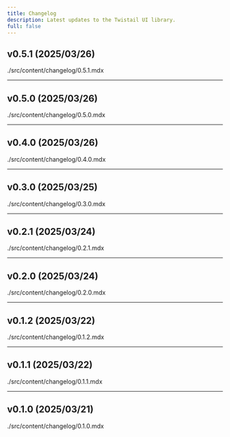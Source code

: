 ```yaml
---
title: Changelog
description: Latest updates to the Twistail UI library.
full: false
---
```


## v0.5.1 (2025/03/26)
<include cwd>./src/content/changelog/0.5.1.mdx</include>

---

## v0.5.0 (2025/03/26)
<include cwd>./src/content/changelog/0.5.0.mdx</include>

---

## v0.4.0 (2025/03/26)
<include cwd>./src/content/changelog/0.4.0.mdx</include>

---

## v0.3.0 (2025/03/25)
<include cwd>./src/content/changelog/0.3.0.mdx</include>

---

## v0.2.1 (2025/03/24)
<include cwd>./src/content/changelog/0.2.1.mdx</include>

---

## v0.2.0 (2025/03/24)
<include cwd>./src/content/changelog/0.2.0.mdx</include>

---

## v0.1.2 (2025/03/22)
<include cwd>./src/content/changelog/0.1.2.mdx</include>

---

## v0.1.1 (2025/03/22)
<include cwd>./src/content/changelog/0.1.1.mdx</include>

---

## v0.1.0 (2025/03/21)
<include cwd>./src/content/changelog/0.1.0.mdx</include>
